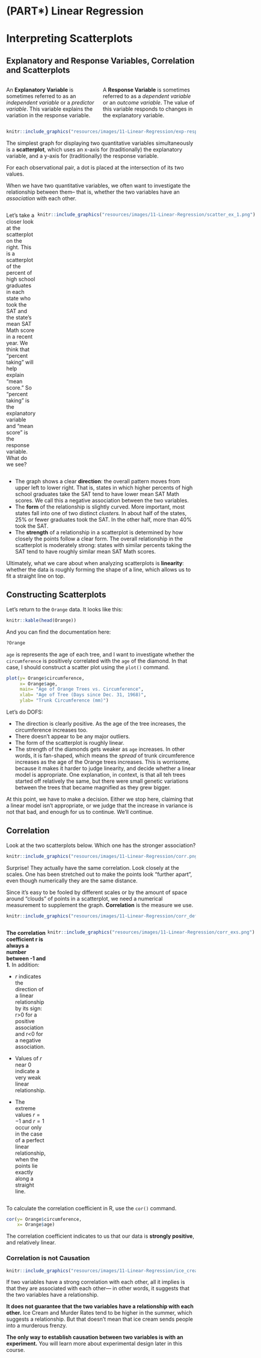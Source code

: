 # (PART\*) Linear Regression {.unnumbered}

# Interpreting Scatterplots

## Explanatory and Response Variables, Correlation and Scatterplots

::: {style="display: grid; grid-template-columns: 1fr 1fr; grid-column-gap: 10px;"}
<div>

An **Explanatory Variable** is sometimes referred to as an *independent variable* or a *predictor variable*. This variable explains the variation in the response variable.

</div>

<div>

A **Response Variable** is sometimes referred to as a *dependent variable* or an *outcome variable*. The value of this variable responds to changes in the explanatory variable.

</div>
:::

```r
knitr::include_graphics("resources/images/11-Linear-Regression/exp-resp.png")
```

The simplest graph for displaying two quantitative variables simultaneously is a **scatterplot**, which uses an x-axis for (traditionally) the explanatory variable, and a y-axis for (traditionally) the response variable.

For each observational pair, a dot is placed at the intersection of its two values.

When we have two quantitative variables, we often want to investigate the relationship between them-- that is, whether the two variables have an *association* with each other.

::: {style="display: grid; grid-template-columns: 1.5fr 1fr; grid-column-gap: 5px;"}
<div>

Let's take a closer look at the scatterplot on the right. This is a scatterplot of the percent of high school graduates in each state who took the SAT and the state's mean SAT Math score in a recent year. We think that "percent taking" will help explain "mean score." So "percent taking" is the explanatory variable and "mean score" is the response variable. What do we see?

</div>

<div>

```r
knitr::include_graphics("resources/images/11-Linear-Regression/scatter_ex_1.png")
```

</div>
:::

-   The graph shows a clear **direction**: the overall pattern moves from upper left to lower right. That is, states in which higher percents of high school graduates take the SAT tend to have lower mean SAT Math scores. We call this a negative association between the two variables.
-   The **form** of the relationship is slightly curved. More important, most states fall into one of two distinct *clusters.* In about half of the states, 25% or fewer graduates took the SAT. In the other half, more than 40% took the SAT.
-   The **strength** of a relationship in a scatterplot is determined by how closely the points follow a clear form. The overall relationship in the scatterplot is moderately strong: states with similar percents taking the SAT tend to have roughly similar mean SAT Math scores.

Ultimately, what we care about when analyzing scatterplots is **linearity**: whether the data is roughly forming the shape of a line, which allows us to fit a straight line on top. 

## Constructing Scatterplots

Let's return to the `Orange` data. It looks like this:

```r
knitr::kable(head(Orange))
```

And you can find the documentation here:

```r
?Orange
```

`age` is represents the age of each tree, and I want to investigate whether the `circumference` is positively correlated with the `age` of the diamond. In that case, I should construct a scatter plot using the `plot()` command.

```r
plot(y= Orange$circumference,
     x= Orange$age,
     main= "Age of Orange Trees vs. Circumference",
     xlab= "Age of Tree (Days since Dec. 31, 1968)",
     ylab= "Trunk Circumference (mm)")

```

Let's do DOFS:

- The direction is clearly positive. As the age of the tree increases, the circumference increases too.
- There doesn't appear to be any major outliers. 
- The form of the scatterplot is roughly linear.
- The strength of the diamonds gets weaker as `age` increases. In other words, it is fan-shaped, which means the *spread* of trunk circumference increases as the age of the Orange trees increases. This is worrisome, because it makes it harder to judge linearity, and decide whether a linear model is appropriate. One explanation, in context, is that all teh trees started off relatively the same, but there were small genetic variations between the trees that became magnified as they grew bigger.

At this point, we have to make a decision. Either we stop here, claiming that a linear model isn't appropriate, or we judge that the increase in variance is not that bad, and enough for us to continue. We'll continue. 

## Correlation

Look at the two scatterplots below. Which one has the stronger association?

```r
knitr::include_graphics("resources/images/11-Linear-Regression/corr.png")
```


Surprise! They actually have the same correlation. Look closely at the scales. One has been stretched out to make the points look "further apart", even though numerically they are the same distance. 

Since it’s easy to be fooled by different scales or by the amount of space around “clouds” of points in a scatterplot, we need a numerical measurement to supplement the graph. **Correlation** is the measure we use.  

```r
knitr::include_graphics("resources/images/11-Linear-Regression/corr_def.png")
```


::: {style="display: grid; grid-template-columns: 1fr 2fr; grid-column-gap: 5px;"}
<div>

**The correlation coefficient r is always a number between -1 and 1.** In addition:

-	*r* indicates the direction of a linear relationship by its sign: r>0 for a positive association and r<0 for a negative association. 

-	Values of *r* near 0 indicate a very weak linear relationship. 

-	The extreme values $r=-1$ and $r=1$ occur only in the case of a perfect linear relationship, when the points lie exactly along a straight line. 



</div>

<div>

```r
knitr::include_graphics("resources/images/11-Linear-Regression/corr_exs.png")
```
</div>
:::


To calculate the correlation coefficient in R, use the `cor()` command.

```r
cor(y= Orange$circumference,
    x= Orange$age)

```

The correlation coefficient indicates to us that our data is **strongly positive**, and relatively linear. 

### Correlation is not Causation

```r
knitr::include_graphics("resources/images/11-Linear-Regression/ice_cream_murders.png")
```

If two variables have a strong correlation with each other, all it implies is that they are associated with each other— in other words, it suggests that the two variables have a relationship. 

**It does not guarantee that the two variables have a relationship with each other.** Ice Cream and Murder Rates tend to be higher in the summer, which suggests a relationship. But that doesn't mean that ice cream sends people into a murderous frenzy. 

**The only way to establish causation between two variables is with an experiment.** You will learn more about experimental design later in this course.


<!-- TODO: Insert Correlation Game Here -->






